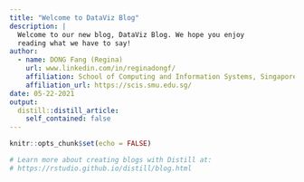 ```yaml
---
title: "Welcome to DataViz Blog"
description: |
  Welcome to our new blog, DataViz Blog. We hope you enjoy 
  reading what we have to say!
author:
  - name: DONG Fang (Regina) 
    url: www.linkedin.com/in/reginadongf/
    affiliation: School of Computing and Information Systems, Singapore Management University
    affiliation_url: https://scis.smu.edu.sg/
date: 05-22-2021
output:
  distill::distill_article:
    self_contained: false
---
```


```r
knitr::opts_chunk$set(echo = FALSE)

# Learn more about creating blogs with Distill at:
# https://rstudio.github.io/distill/blog.html

```




